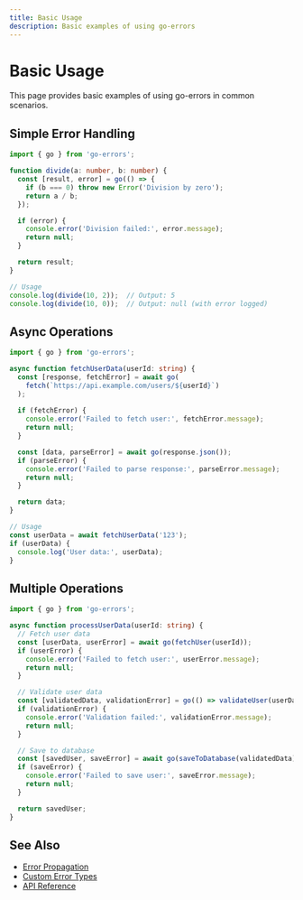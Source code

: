 ```yaml
---
title: Basic Usage
description: Basic examples of using go-errors
---
```


# Basic Usage

This page provides basic examples of using go-errors in common scenarios.

## Simple Error Handling

```typescript
import { go } from 'go-errors';

function divide(a: number, b: number) {
  const [result, error] = go(() => {
    if (b === 0) throw new Error('Division by zero');
    return a / b;
  });

  if (error) {
    console.error('Division failed:', error.message);
    return null;
  }

  return result;
}

// Usage
console.log(divide(10, 2));  // Output: 5
console.log(divide(10, 0));  // Output: null (with error logged)
```

## Async Operations

```typescript
import { go } from 'go-errors';

async function fetchUserData(userId: string) {
  const [response, fetchError] = await go(
    fetch(`https://api.example.com/users/${userId}`)
  );
  
  if (fetchError) {
    console.error('Failed to fetch user:', fetchError.message);
    return null;
  }

  const [data, parseError] = await go(response.json());
  if (parseError) {
    console.error('Failed to parse response:', parseError.message);
    return null;
  }

  return data;
}

// Usage
const userData = await fetchUserData('123');
if (userData) {
  console.log('User data:', userData);
}
```

## Multiple Operations

```typescript
import { go } from 'go-errors';

async function processUserData(userId: string) {
  // Fetch user data
  const [userData, userError] = await go(fetchUser(userId));
  if (userError) {
    console.error('Failed to fetch user:', userError.message);
    return null;
  }

  // Validate user data
  const [validatedData, validationError] = go(() => validateUser(userData));
  if (validationError) {
    console.error('Validation failed:', validationError.message);
    return null;
  }

  // Save to database
  const [savedUser, saveError] = await go(saveToDatabase(validatedData));
  if (saveError) {
    console.error('Failed to save user:', saveError.message);
    return null;
  }

  return savedUser;
}
```

## See Also

- [Error Propagation](/docs/examples/error-propagation)
- [Custom Error Types](/docs/examples/custom-error-types)
- [API Reference](/docs/api-reference/core-functions) 